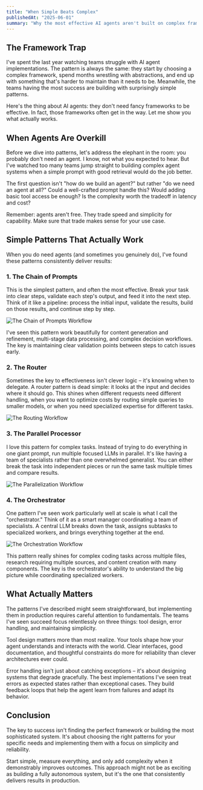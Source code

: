 ```yaml
---
title: "When Simple Beats Complex"
publishedAt: "2025-06-01"
summary: "Why the most effective AI agents aren't built on complex frameworks, but on simple, reliable patterns. Learn from real-world implementations about what actually works."
---
```


## The Framework Trap

I've spent the last year watching teams struggle with AI agent implementations. The pattern is always the same: they start by choosing a complex framework, spend months wrestling with abstractions, and end up with something that's harder to maintain than it needs to be. Meanwhile, the teams having the most success are building with surprisingly simple patterns.

Here's the thing about AI agents: they don't need fancy frameworks to be effective. In fact, those frameworks often get in the way. Let me show you what actually works.

## When Agents Are Overkill

Before we dive into patterns, let's address the elephant in the room: you probably don't need an agent. I know, not what you expected to hear. But I've watched too many teams jump straight to building complex agent systems when a simple prompt with good retrieval would do the job better.

The first question isn't "how do we build an agent?" but rather "do we need an agent at all?" Could a well-crafted prompt handle this? Would adding basic tool access be enough? Is the complexity worth the tradeoff in latency and cost?

Remember: agents aren't free. They trade speed and simplicity for capability. Make sure that trade makes sense for your use case.

## Simple Patterns That Actually Work

When you do need agents (and sometimes you genuinely do), I've found these patterns consistently deliver results:

### 1. The Chain of Prompts

This is the simplest pattern, and often the most effective. Break your task into clear steps, validate each step's output, and feed it into the next step. Think of it like a pipeline: process the initial input, validate the results, build on those results, and continue step by step.

![The Chain of Prompts Workflow](https://oj9anrnpmq5owbkj.public.blob.vercel-storage.com/chaining-tWyS8qaD5LmR2jaQLdGh79Vqhi4qep.webp)

I've seen this pattern work beautifully for content generation and refinement, multi-stage data processing, and complex decision workflows. The key is maintaining clear validation points between steps to catch issues early.

### 2. The Router

Sometimes the key to effectiveness isn't clever logic – it's knowing when to delegate. A router pattern is dead simple: it looks at the input and decides where it should go. This shines when different requests need different handling, when you want to optimize costs by routing simple queries to smaller models, or when you need specialized expertise for different tasks.

![The Routing Workflow](https://oj9anrnpmq5owbkj.public.blob.vercel-storage.com/routing-T28fKg9LWI50sGm6ZDf8he5ZM5TtqX.webp)

### 3. The Parallel Processor

I love this pattern for complex tasks. Instead of trying to do everything in one giant prompt, run multiple focused LLMs in parallel. It's like having a team of specialists rather than one overwhelmed generalist. You can either break the task into independent pieces or run the same task multiple times and compare results.

![The Parallelization Workflow](https://oj9anrnpmq5owbkj.public.blob.vercel-storage.com/parallelization-Mm3yD2sDVXdVXEkkaIsx7E5fk2cxc7.webp)

### 4. The Orchestrator

One pattern I've seen work particularly well at scale is what I call the "orchestrator." Think of it as a smart manager coordinating a team of specialists. A central LLM breaks down the task, assigns subtasks to specialized workers, and brings everything together at the end.

![The Orchestration Workflow](https://oj9anrnpmq5owbkj.public.blob.vercel-storage.com/orchestration-GHU9nUlJdefmHIqmx9d5Dp0cm3NqeI.webp)

This pattern really shines for complex coding tasks across multiple files, research requiring multiple sources, and content creation with many components. The key is the orchestrator's ability to understand the big picture while coordinating specialized workers.

## What Actually Matters

The patterns I've described might seem straightforward, but implementing them in production requires careful attention to fundamentals. The teams I've seen succeed focus relentlessly on three things: tool design, error handling, and maintaining simplicity.

Tool design matters more than most realize. Your tools shape how your agent understands and interacts with the world. Clear interfaces, good documentation, and thoughtful constraints do more for reliability than clever architectures ever could.

Error handling isn't just about catching exceptions – it's about designing systems that degrade gracefully. The best implementations I've seen treat errors as expected states rather than exceptional cases. They build feedback loops that help the agent learn from failures and adapt its behavior.

## Conclusion

The key to success isn't finding the perfect framework or building the most sophisticated system. It's about choosing the right patterns for your specific needs and implementing them with a focus on simplicity and reliability.

Start simple, measure everything, and only add complexity when it demonstrably improves outcomes. This approach might not be as exciting as building a fully autonomous system, but it's the one that consistently delivers results in production.
